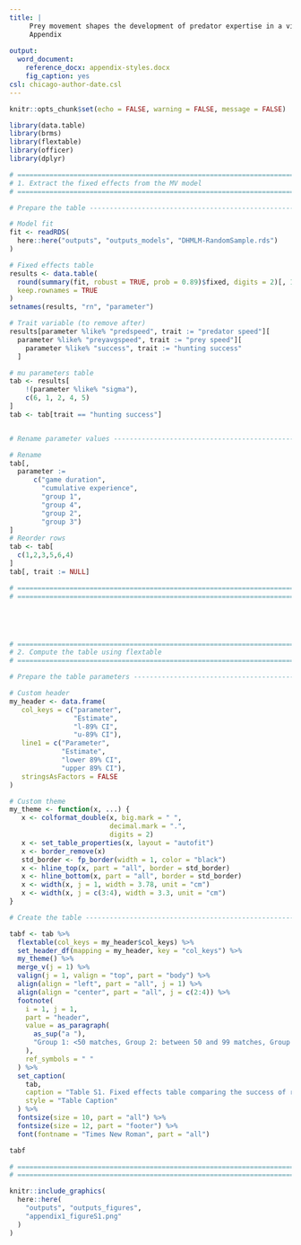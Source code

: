 ```yaml
---
title: |
     Prey movement shapes the development of predator expertise in a virtual bi-trophic system: \
     Appendix
    
output: 
  word_document:
    reference_docx: appendix-styles.docx
    fig_caption: yes
csl: chicago-author-date.csl
---
```


```r
knitr::opts_chunk$set(echo = FALSE, warning = FALSE, message = FALSE)

library(data.table)
library(brms)
library(flextable)
library(officer)
library(dplyr)
```

\newpage

```r
# ===========================================================================
# 1. Extract the fixed effects from the MV model
# ===========================================================================

# Prepare the table ---------------------------------------------------------

# Model fit
fit <- readRDS(
  here::here("outputs", "outputs_models", "DHMLM-RandomSample.rds")
)

# Fixed effects table
results <- data.table(
  round(summary(fit, robust = TRUE, prob = 0.89)$fixed, digits = 2)[, 1:4],
  keep.rownames = TRUE
)
setnames(results, "rn", "parameter")

# Trait variable (to remove after)
results[parameter %like% "predspeed", trait := "predator speed"][
  parameter %like% "preyavgspeed", trait := "prey speed"][
    parameter %like% "success", trait := "hunting success"
  ]

# mu parameters table
tab <- results[
    !(parameter %like% "sigma"),
    c(6, 1, 2, 4, 5)
]
tab <- tab[trait == "hunting success"]


# Rename parameter values ---------------------------------------------------

# Rename
tab[,
  parameter := 
      c("game duration",
        "cumulative experience",
        "group 1",
        "group 4",
        "group 2",
        "group 3")
]
# Reorder rows
tab <- tab[
  c(1,2,3,5,6,4)
]
tab[, trait := NULL]

# ===========================================================================
# ===========================================================================





# ===========================================================================
# 2. Compute the table using flextable
# ===========================================================================

# Prepare the table parameters ----------------------------------------------

# Custom header
my_header <- data.frame(
   col_keys = c("parameter",
                "Estimate",
                "l-89% CI",
                "u-89% CI"),
   line1 = c("Parameter",
             "Estimate",
             "lower 89% CI",
             "upper 89% CI"),
   stringsAsFactors = FALSE
)

# Custom theme
my_theme <- function(x, ...) {
   x <- colformat_double(x, big.mark = " ",
                         decimal.mark = ".",
                         digits = 2)
   x <- set_table_properties(x, layout = "autofit")
   x <- border_remove(x)
   std_border <- fp_border(width = 1, color = "black")
   x <- hline_top(x, part = "all", border = std_border)
   x <- hline_bottom(x, part = "all", border = std_border)
   x <- width(x, j = 1, width = 3.78, unit = "cm")
   x <- width(x, j = c(3:4), width = 3.3, unit = "cm")
}
```

```r
# Create the table ----------------------------------------------------------

tabf <- tab %>%
  flextable(col_keys = my_header$col_keys) %>%
  set_header_df(mapping = my_header, key = "col_keys") %>%
  my_theme() %>%
  merge_v(j = 1) %>%
  valign(j = 1, valign = "top", part = "body") %>%
  align(align = "left", part = "all", j = 1) %>%
  align(align = "center", part = "all", j = c(2:4)) %>%
  footnote(
    i = 1, j = 1,
    part = "header",
    value = as_paragraph(
      as_sup("a "),
      "Group 1: <50 matches, Group 2: between 50 and 99 matches, Group 3: between 100 and 299 matches, Group 4: > 299 (i.e. group in the main text)"
    ),
    ref_symbols = " "
  ) %>%
  set_caption(
    tab,
    caption = "Table S1. Fixed effects table comparing the success of random groups of players with different amounts of matches played to the group presented in the main text.",
    style = "Table Caption"
  ) %>%
  fontsize(size = 10, part = "all") %>%
  fontsize(size = 12, part = "footer") %>%
  font(fontname = "Times New Roman", part = "all")

tabf

# ===========================================================================
# ===========================================================================
```

\newpage

```r

knitr::include_graphics(
  here::here(
    "outputs", "outputs_figures",
    "appendix1_figureS1.png"
  )
)
```